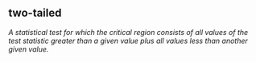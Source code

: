 ## two-tailed

<dfn>A statistical test for which the critical region consists of all values of the test statistic greater than a given value plus all values less than another given value.</dfn>


